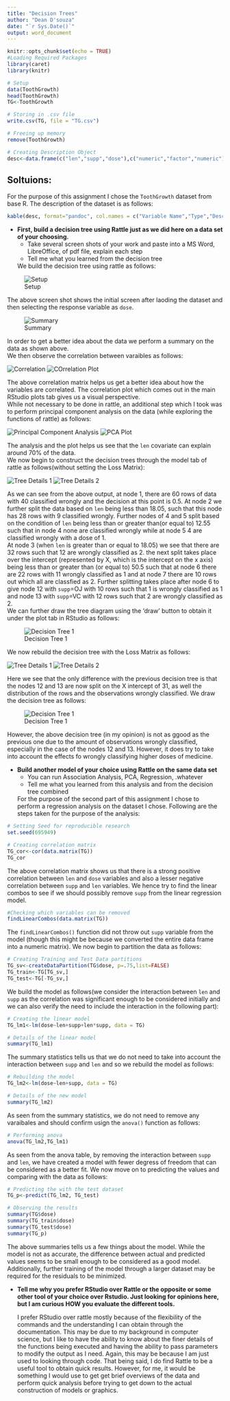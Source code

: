 ```yaml
---
title: "Decision Trees"
author: "Dean D'souza"
date: "`r Sys.Date()`"
output: word_document
---
```


```r
knitr::opts_chunk$set(echo = TRUE)
#Loading Required Packages
library(caret)
library(knitr)

# Setup
data(ToothGrowth)
head(ToothGrowth)
TG<-ToothGrowth

# Storing in .csv file
write.csv(TG, file = "TG.csv")

# Freeing up memory
remove(ToothGrowth)

# Creating Description Object
desc<-data.frame(c("len","supp","dose"),c("numeric","factor","numeric"),c("Tooth Length","Supplement type (VC or OJ)","Dose in milligrams per day"))
```

## Soltuions:
  
  For the purpose of this assignment I chose the `ToothGrowth` dataset from base R. The description of the dataset is as follows:
  
```r
kable(desc, format="pandoc", col.names = c("Variable Name","Type","Description"))
```
  
  
* __First, build a decision tree using Rattle just as we did here on a data set of your choosing.__  
  + Take several screen shots of your work and paste into a MS Word, LibreOffice, of pdf file, explain each step
  + Tell me what you learned from the decision tree  
  
  We build the decision tree using rattle as follows:  
  
![Setup](Scrn1.png)  
  
  The above screen shot shows the initial screen after laoding the dataset and then selecting the response variable as `dose`.  
  
![Summary](Summary.png)  
  
  In order to get a better idea about the data we perform a summary on the data as shown above.  
  We then observe the correlation between varaibles as follows:  
  
![Correlation](Correlation.png)
![COrrelation Plot](CorPlot.png)  
  
  The above correlation matrix helps us get a better idea about how the variables are correlated. The correlation plot which comes out in the main RStudio plots tab gives us a visual perspective.  
  While not necessary to be done in rattle, an additional step which I took was to perform principal component analysis on the data (while exploring the functions of rattle) as follows:  
  
![Principal Component Analysis](PCA.png)
![PCA Plot](PCAPlot.png)  
  
  The analysis and the plot helps us see that the `len` covariate can explain around 70% of the data.  
  We now begin to construct the decision trees through the model tab of rattle as follows(without setting the Loss Matrix):  
  
![Tree Details 1](Tree1-Part1.png)
![Tree Details 2](Tree1-Part2.png)  
  
  As we can see from the above output, at node 1, there are 60 rows of data with 40 classified wrongly and the decision at this point is 0.5. At node 2 we further split the data based on `len` being less than 18.05, such that this node has 28 rows with 9 classified wrongly. Further nodes of 4 and 5 split based on the condition of `len` being less than or greater than(or equal to) 12.55 such that in node 4 none are classified wrongly while at node 5 4 are classified wrongly with a dose of 1.  
  At node 3 (when `len` is greater than or equal to 18.05) we see that there are 32 rows such that 12 are wrongly classified as 2. the next split takes place over the intercept (represented by X, which is the intercept on the x axis) being less than or greater than (or equal to) 50.5 such that at node 6 there are 22 rows with 11 wrongly classified as 1 and at node 7 there are 10 rows out which all are classfied as 2. Further splitting takes place after node 6 to give node 12 with `supp`=OJ with 10 rows such that 1 is wrongly classified as 1 and node 13 with `supp`=VC with 12 rows such that 2 are wrongly classified as 2.  
  We can further draw the tree diagram using the 'draw' button to obtain it under the plot tab in RStudio as follows:
  
![Decision Tree 1](Tree1Plot.png)  

  We now rebuild the decision tree with the Loss Matrix as follows:  

![Tree Details 1](Tree2-Part1.png)
![Tree Details 2](Tree2-Part2.png)
  
  Here we see that the only difference with the previous decision tree is that the nodes 12 and 13 are now split on the X intercept of 31, as well the distribution of the rows and the observations wrongly classified. We draw the decision tree as follows:  
  
![Decision Tree 1](Tree2Plot.png)  
  
  However, the above decision tree (in my opinion) is not as ggood as the previous one due to the amount of observations wrongly classified, especially in the case of the nodes 12 and 13. However, it does try to take into account the effects fo wrongly classifying higher doses of medicine.

* __Build another model of your choice using Rattle on the same data set__  
  + You can run Association Analysis, PCA, Regression, .whatever
  + Tell me what you learned from this analysis and from the decision tree combined  
  
  For the purpose of the second part of this assignment I chose to perform a regression analysis on the dataset I chose. Following are the steps taken for the purpose of the analysis:  
  
```r
# Setting Seed for reproducible research
set.seed(695949)

# Creating correlation matrix
TG_cor<-cor(data.matrix(TG))
TG_cor
```  
  
  The above correlation matrix shows us that there is a strong positive correlation between `len` and `dose` variables and also a lesser negative correlation between `supp` and `len` variables. We hence try to find the linear combos to see if we should possibly remove `supp` from the linear regression model.  
  
```r
#Checking which variables can be removed
findLinearCombos(data.matrix(TG))
```  
  
  The `findLinearCombos()` function did not throw out `supp` variable from the model (though this might be because we converted the entire data frame into a numeric matrix). We now begin to partition the data as follows:  
  
```r
# Creating Training and Test Data partitions
TG_sv<-createDataPartition(TG$dose, p=.75,list=FALSE)
TG_train<-TG[TG_sv,]
TG_test<-TG[-TG_sv,]
```  
  
  We build the model as follows(we consider the interaction between `len` and `supp` as the correlation was significant enough to be considered initially and we can also verify the need to include the interaction in the following part):  
  
```r
# Creating the linear model
TG_lm1<-lm(dose~len+supp+len*supp, data = TG)

# Details of the linear model
summary(TG_lm1)
```  
  
  The summary statistics tells us that we do not need to take into account the interaction between `supp` and `len` and so we rebuild the model as follows:  
  
```r
# Rebuilding the model
TG_lm2<-lm(dose~len+supp, data = TG)

# Details of the new model
summary(TG_lm2)
```  
  
  As seen from the summary statistics, we do not need to remove any varaibales and should confirm usign the `anova()` function as follows:  
  
```r
# Performing anova
anova(TG_lm2,TG_lm1)
```  
  
  As seen from the anova table, by removing the interaction between `supp` and `len`, we have created a model with fewer degress of freedom that can be considered as a better fit. We now move on to predicting the values and comparing with the data as follows:  
  
```r
# Predicting the with the test dataset
TG_p<-predict(TG_lm2, TG_test)

# Observing the results
summary(TG$dose)
summary(TG_train$dose)
summary(TG_test$dose)
summary(TG_p)
```  
  
  The above summaries tells us a few things about the model. While the model is not as accurate, the difference between actual and predicted values seems to be small enough to be considered as a good model. Additionally, further training of the model through a larger dataset may be required for the residuals to be minimized.  
  
* __Tell me why you prefer RStudio over Rattle or the opposite or some other tool of your choice over Rstudio.  Just looking for opinions here, but I am curious HOW you evaluate the different tools.__   
  
  I prefer RStudio over rattle mostly because of the flexibility of the commands and the understanding I can obtain through the documentation. This may be due to my background in computer science, but I like to have the ability to know about the finer details of the functions being executed and having the ability to pass parameters to modify the output as I need. Again, this may be because I am just used to looking through code. That being said, I do find Rattle to be a useful tool to obtain quick results. However, for me, it would be something I would use to get get brief overviews of the data and perform quick analysis before trying to get down to the actual construction of models or graphics.  
  
